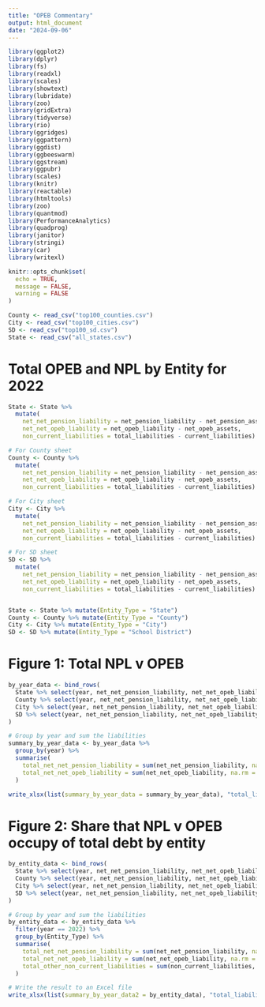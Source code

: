 ```yaml
---
title: "OPEB Commentary"
output: html_document
date: "2024-09-06"
---
```


```r
library(ggplot2)
library(dplyr)
library(fs)
library(readxl)
library(scales)
library(showtext)
library(lubridate)
library(zoo)
library(gridExtra)
library(tidyverse)
library(rio)
library(ggridges)
library(ggpattern)
library(ggdist)
library(ggbeeswarm)
library(ggstream)
library(ggpubr)
library(scales)
library(knitr)
library(reactable)
library(htmltools)
library(zoo)
library(quantmod)
library(PerformanceAnalytics)
library(quadprog)
library(janitor)
library(stringi)
library(car)
library(writexl)

knitr::opts_chunk$set(
  echo = TRUE,      
  message = FALSE,    
  warning = FALSE     
)

```


```r

County <- read_csv("top100_counties.csv")
City <- read_csv("top100_cities.csv")
SD <- read_csv("top100_sd.csv")
State <- read_csv("all_states.csv")


```


# Total OPEB and NPL by Entity for 2022

```r

State <- State %>%
  mutate(
    net_net_pension_liability = net_pension_liability - net_pension_assets,
    net_net_opeb_liability = net_opeb_liability - net_opeb_assets, 
    non_current_liabilities = total_liabilities - current_liabilities)

# For County sheet
County <- County %>%
  mutate(
    net_net_pension_liability = net_pension_liability - net_pension_assets,
    net_net_opeb_liability = net_opeb_liability - net_opeb_assets, 
    non_current_liabilities = total_liabilities - current_liabilities)

# For City sheet
City <- City %>%
  mutate(
    net_net_pension_liability = net_pension_liability - net_pension_assets,
    net_net_opeb_liability = net_opeb_liability - net_opeb_assets, 
    non_current_liabilities = total_liabilities - current_liabilities)

# For SD sheet
SD <- SD %>%
  mutate(
    net_net_pension_liability = net_pension_liability - net_pension_assets,
    net_net_opeb_liability = net_opeb_liability - net_opeb_assets, 
    non_current_liabilities = total_liabilities - current_liabilities)


State <- State %>% mutate(Entity_Type = "State")
County <- County %>% mutate(Entity_Type = "County")
City <- City %>% mutate(Entity_Type = "City")
SD <- SD %>% mutate(Entity_Type = "School District")

```

# Figure 1: Total NPL v OPEB

```r
by_year_data <- bind_rows(
  State %>% select(year, net_net_pension_liability, net_net_opeb_liability),
  County %>% select(year, net_net_pension_liability, net_net_opeb_liability),
  City %>% select(year, net_net_pension_liability, net_net_opeb_liability),
  SD %>% select(year, net_net_pension_liability, net_net_opeb_liability)
)

# Group by year and sum the liabilities
summary_by_year_data <- by_year_data %>%
  group_by(year) %>%
  summarise(
    total_net_net_pension_liability = sum(net_net_pension_liability, na.rm = TRUE),
    total_net_net_opeb_liability = sum(net_net_opeb_liability, na.rm = TRUE)
  )

write_xlsx(list(summary_by_year_data = summary_by_year_data), "total_liabilities_by_year.xlsx")

```

# Figure 2: Share that NPL v OPEB occupy of total debt by entity 

```r

by_entity_data <- bind_rows(
  State %>% select(year, net_net_pension_liability, net_net_opeb_liability, non_current_liabilities,Entity_Type),
  County %>% select(year, net_net_pension_liability, net_net_opeb_liability, non_current_liabilities,Entity_Type),
  City %>% select(year, net_net_pension_liability, net_net_opeb_liability, non_current_liabilities,Entity_Type),
  SD %>% select(year, net_net_pension_liability, net_net_opeb_liability, non_current_liabilities,Entity_Type)
)

# Group by year and sum the liabilities
by_entity_data <- by_entity_data %>%
  filter(year == 2022) %>%
  group_by(Entity_Type) %>%
  summarise(
    total_net_net_pension_liability = sum(net_net_pension_liability, na.rm = TRUE),
    total_net_net_opeb_liability = sum(net_net_opeb_liability, na.rm = TRUE),
    total_other_non_current_liabilities = sum(non_current_liabilities, na.rm = TRUE) - total_net_net_opeb_liability + total_net_net_pension_liability
  ) 

# Write the result to an Excel file
write_xlsx(list(summary_by_year_data2 = by_entity_data), "total_liabilities_entity.xlsx")


```


